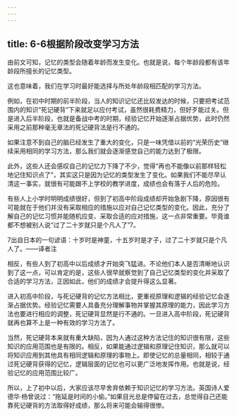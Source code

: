 ```yaml
---
---
---
```

title: 6-6根据阶段改变学习方法
---




由前文可知，记忆的类型会随着年龄而发生变化。也就是说，每个年龄段都有该年龄段所擅长的记忆类型。

这也意味着，我们在学习时最好能选择与所处年龄段相匹配的学习方法。

例如，在初中时期的前半阶段，当人的知识记忆还比较发达的时候，只要把考试范围内的知识“死记硬背”下来就足以应付考试，虽然很耗费精力，但好歹能过关。但是进入后半阶段，也就是备战中考的时期，经验记忆开始逐渐占据优势，此时仍然采用之前那种毫无章法的死记硬背法是行不通的。

如果注意不到自己的脑已经发生了重大的变化，只是一味凭借以前的“光荣历史”继续采用相同的学习方法，那么我们就会逐渐感觉自己的能力达到了极限。

此外，这些人还会感叹自己的记忆力下降了不少，觉得“再也不能像以前那样轻松地记住知识点了”，其实这只是因为记忆的类型发生了变化。如果我们不能尽早认清这一事实，就很有可能跟不上学校的教学进度，成绩也会有落于人后的危险。

有些人上小学时明明成绩很好，但到了初高中阶段成绩却开始急剧下降，原因很有可能就在于他们并没有采取相应的措施以应对自己记忆类型的变化。因此，充分了解自己的记忆习惯并能随机应变、采取合适的应对措施，这一点非常重要。毕竟谁都不想被别人说“过了二十岁就只是个凡人了”7。

7出自日本的一句谚语：十岁时是神童，十五岁时是才子，过了二十岁就只是个凡人了。——译者注

相反，有些人到了初高中以后成绩才开始突飞猛进。不论他们本人是否清晰地认识到了这一点，可以肯定的是，这些人很早就察觉到了自己记忆类型的变化并采取了合适的学习方法，正因如此，他们的成绩才会提升得这么显著。

进入初高中阶段，与死记硬背的记忆方法相比，更重视原理和逻辑的经验记忆会逐渐占据优势。经验记忆需要人具备充分理解事物并掌握其原理的能力，因此学习方法也要进行相应的调整，死记硬背显然是行不通的。一旦进入高中阶段，死记硬背就再也算不上是一种有效的学习方法了。

当然，死记硬背本来就有重大缺陷，因为人通过这种方法记住的知识很有限，这些知识的应用范围也是有限的。相反，如果能通过逻辑和原理记住知识，那么就可以将知识应用到其他具有相同逻辑和原理的事物上。即使记忆的总量相同，相较于通过死记硬背获得的记忆，逻辑层面的记忆也可以更广泛地发挥作用。也就是说，经验记忆的应用范围比较广。

所以，上了初中以后，大家应该尽早舍弃依赖于知识记忆的学习方法。英国诗人爱德华·杨曾说过：“拖延是时间的小偷。”如果目光总是停留在过去，总觉得自己还能靠死记硬背的方法取得好成绩，那么将来可能会输得很惨。